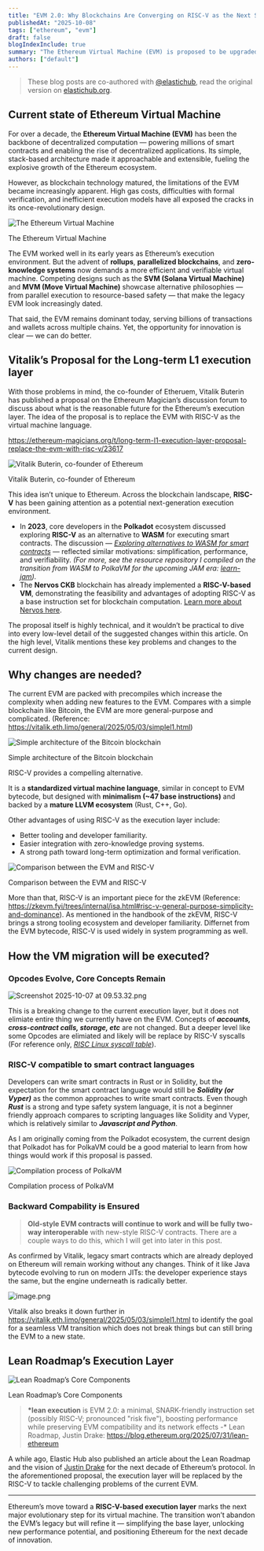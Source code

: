 ```yaml
---
title: "EVM 2.0: Why Blockchains Are Converging on RISC-V as the Next Smart Contract Bytecode"
publishedAt: "2025-10-08"
tags: ["ethereum", "evm"]
draft: false
blogIndexInclude: true
summary: "The Ethereum Virtual Machine (EVM) is proposed to be upgraded to RISC-V to address high gas fees and complexity. RISC-V offers simplicity, mature tooling, and compatibility with zero-knowledge systems, ensuring existing Solidity contracts remain functional. This transition aims to refine the EVM, enhance performance, and prepare Ethereum for future innovations while maintaining backward compatibility with legacy contracts."
authors: ["default"]
---
```


> These blog posts are co-authored with [@elastichub](https://x.com/elastic_hub), read the original version on [elastichub.org](https://elastichub.org/p/evm-20-why-blockchains-are-converging).

## Current state of Ethereum Virtual Machine

For over a decade, the **Ethereum Virtual Machine (EVM)** has been the backbone of decentralized computation — powering millions of smart contracts and enabling the rise of decentralized applications. Its simple, stack-based architecture made it approachable and extensible, fueling the explosive growth of the Ethereum ecosystem.

However, as blockchain technology matured, the limitations of the EVM became increasingly apparent. High gas costs, difficulties with formal verification, and inefficient execution models have all exposed the cracks in its once-revolutionary design.

![The Ethereum Virtual Machine](EVM%202%200%20Why%20Blockchains%20Are%20Converging%20on%20RISC-V%20a%20277659b1c8178015a1f1fb4458eef695/Screenshot_2025-10-07_at_10.14.57.png)

The Ethereum Virtual Machine

The EVM worked well in its early years as Ethereum’s execution environment. But the advent of **rollups**, **parallelized blockchains**, and **zero-knowledge systems** now demands a more efficient and verifiable virtual machine. Competing designs such as the **SVM (Solana Virtual Machine)** and **MVM (Move Virtual Machine)** showcase alternative philosophies — from parallel execution to resource-based safety — that make the legacy EVM look increasingly dated.

That said, the EVM remains dominant today, serving billions of transactions and wallets across multiple chains. Yet, the opportunity for innovation is clear — we can do better.

## Vitalik’s Proposal for the Long-term L1 execution layer

With those problems in mind, the co-founder of Etheruem, Vitalik Buterin has published a proposal on the Ethereum Magician’s discussion forum to discuss about what is the reasonable future for the Ethereum’s execution layer. The idea of the proposal is to replace the EVM with RISC-V as the virtual machine language.

https://ethereum-magicians.org/t/long-term-l1-execution-layer-proposal-replace-the-evm-with-risc-v/23617

![Vitalik Buterin, co-founder of Ethereum](EVM%202%200%20Why%20Blockchains%20Are%20Converging%20on%20RISC-V%20a%20277659b1c8178015a1f1fb4458eef695/image.png)

Vitalik Buterin, co-founder of Ethereum

This idea isn’t unique to Ethereum. Across the blockchain landscape, **RISC-V** has been gaining attention as a potential next-generation execution environment.

- In **2023**, core developers in the **Polkadot** ecosystem discussed exploring **RISC-V** as an alternative to **WASM** for executing smart contracts. The discussion — [_Exploring alternatives to WASM for smart contracts_](https://forum.polkadot.network/t/exploring-alternatives-to-wasm-for-smart-contracts/2434) — reflected similar motivations: simplification, performance, and verifiability. _(For more, see the resource repository I compiled on the transition from WASM to PolkaVM for the upcoming JAM era: [learn-jam](https://github.com/openguild-labs/learn-jam))._
- The **Nervos CKB** blockchain has already implemented a **RISC-V-based VM**, demonstrating the feasibility and advantages of adopting RISC-V as a base instruction set for blockchain computation. [Learn more about Nervos here](https://docs.nervos.org/).

The proposal itself is highly technical, and it wouldn’t be practical to dive into every low-level detail of the suggested changes within this article. On the high level, Vitalik mentions these key problems and changes to the current design.

## Why changes are needed?

The current EVM are packed with precompiles which increase the complexity when adding new features to the EVM. Compares with a simple blockchain like Bitcoin, the EVM are more general-purpose and complicated. (Reference: https://vitalik.eth.limo/general/2025/05/03/simplel1.html)

![Simple architecture of the Bitcoin blockchain](EVM%202%200%20Why%20Blockchains%20Are%20Converging%20on%20RISC-V%20a%20277659b1c8178015a1f1fb4458eef695/Screenshot_2025-10-07_at_09.42.51.png)

Simple architecture of the Bitcoin blockchain

RISC-V provides a compelling alternative.

It is a **standardized virtual machine language**, similar in concept to EVM bytecode, but designed with **minimalism (~47 base instructions)** and backed by a **mature LLVM ecosystem** (Rust, C++, Go).

Other advantages of using RISC-V as the execution layer include:

- Better tooling and developer familiarity.
- Easier integration with zero-knowledge proving systems.
- A strong path toward long-term optimization and formal verification.

![Comparison between the EVM and RISC-V](EVM%202%200%20Why%20Blockchains%20Are%20Converging%20on%20RISC-V%20a%20277659b1c8178015a1f1fb4458eef695/image%201.png)

Comparison between the EVM and RISC-V

More than that, RISC-V is an important piece for the zkEVM (Reference: https://zkevm.fyi/trees/internal/isa.html#risc-v-general-purpose-simplicity-and-dominance). As mentioned in the handbook of the zkEVM, RISC-V brings a strong tooling ecosystem and developer familiarity. Differnet from the EVM bytecode, RISC-V is used widely in system programming as well.

## How the VM migration will be executed?

### Opcodes Evolve, Core Concepts Remain

![Screenshot 2025-10-07 at 09.53.32.png](EVM%202%200%20Why%20Blockchains%20Are%20Converging%20on%20RISC-V%20a%20277659b1c8178015a1f1fb4458eef695/Screenshot_2025-10-07_at_09.53.32.png)

This is a breaking change to the current execution layer, but it does not elimiate entire thing we currently have on the EVM. Concepts of **_accounts, cross-contract calls, storage, etc_** are not changed. But a deeper level like some Opcodes are elimiated and likely will be replace by RISC-V syscalls (For reference only, [_RISC Linux syscall table_](https://jborza.com/post/2021-05-11-riscv-linux-syscalls/)).

### RISC-V compatible to smart contract languages

Developers can write smart contracts in Rust or in Solidity, but the expectation for the smart contract language would still be **_Solidity (or Vyper)_** as the common approaches to write smart contracts. Even though **_Rust_** is a strong and type safety system language, it is not a beginner friendly approach compares to scripting languages like Solidity and Vyper, which is relatively similar to **_Javascript and Python_**.

As I am originally coming from the Polkadot ecosystem, the current design that Polkadot has for PolkaVM could be a good material to learn from how things would work if this proposal is passed.

![Compilation process of PolkaVM](EVM%202%200%20Why%20Blockchains%20Are%20Converging%20on%20RISC-V%20a%20277659b1c8178015a1f1fb4458eef695/Screenshot_2025-09-28_at_14.48.49.png)

Compilation process of PolkaVM

### Backward Compability is Ensured

> **Old-style EVM contracts will continue to work and will be fully two-way interoperable** with new-style RISC-V contracts. There are a couple ways to do this, which I will get into later in this post.

As confirmed by Vitalik, legacy smart contracts which are already deployed on Ethereum will remain working without any changes. Think of it like Java bytecode evolving to run on modern JITs: the developer experience stays the same, but the engine underneath is radically better.

![image.png](EVM%202%200%20Why%20Blockchains%20Are%20Converging%20on%20RISC-V%20a%20277659b1c8178015a1f1fb4458eef695/image%202.png)

Vitalik also breaks it down further in https://vitalik.eth.limo/general/2025/05/03/simplel1.html to identify the goal for a seamless VM transition which does not break things but can still bring the EVM to a new state.

## Lean Roadmap’s Execution Layer

![Lean Roadmap’s Core Components](EVM%202%200%20Why%20Blockchains%20Are%20Converging%20on%20RISC-V%20a%20277659b1c8178015a1f1fb4458eef695/Screenshot_2025-10-07_at_07.09.07.png)

Lean Roadmap’s Core Components

> **\*lean execution** is EVM 2.0: a minimal, SNARK-friendly instruction set (possibly RISC-V; pronounced "risk five"), boosting performance while preserving EVM compatibility and its network effects -\* Lean Roadmap, Justin Drake: https://blog.ethereum.org/2025/07/31/lean-ethereum

A while ago, Elastic Hub also published an article about the Lean Roadmap and the vision of [Justin Drake](https://x.com/drakefjustin) for the next decade of Ethereum’s protocol. In the aforementioned proposal, the execution layer will be replaced by the RISC-V to tackle challenging problems of the current EVM.

---

Ethereum’s move toward a **RISC-V-based execution layer** marks the next major evolutionary step for its virtual machine. The transition won’t abandon the EVM’s legacy but will refine it — simplifying the base layer, unlocking new performance potential, and positioning Ethereum for the next decade of innovation.
